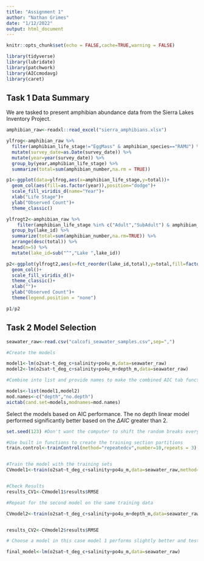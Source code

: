 ```yaml
---
title: "Assignment 1"
author: "Nathan Grimes"
date: "1/12/2022"
output: html_document
---
```


```r
knitr::opts_chunk$set(echo = FALSE,cache=TRUE,warning = FALSE)

library(tidyverse)
library(lubridate)
library(patchwork)
library(AICcmodavg)
library(caret)
```

## Task 1 Data Summary

We are tasked to present amphibian abundance data from the Sierra Lakes Inventory Project.



```r
amphibian_raw<-readxl::read_excel("sierra_amphibians.xlsx")
```

```r
ylfrog<-amphibian_raw %>% 
  filter(amphibian_life_stage!="EggMass" & amphibian_species=="RAMU") %>% 
  mutate(survey_date=as.Date(survey_date)) %>% 
  mutate(year=year(survey_date)) %>% 
  group_by(year,amphibian_life_stage) %>% 
  summarize(total=sum(amphibian_number,na.rm = TRUE))

p1<-ggplot(data=ylfrog,aes(x=amphibian_life_stage,y=total))+
  geom_col(aes(fill=as.factor(year)),position="dodge")+
  scale_fill_viridis_d(name="Year")+
  xlab("Life Stage")+
  ylab("Observed Count")+
  theme_classic()

```




```r
ylfrogt2<-amphibian_raw %>% 
    filter(amphibian_life_stage %in% c("Adult","SubAdult") & amphibian_species=="RAMU") %>% 
  group_by(lake_id) %>% 
  summarize(total=sum(amphibian_number,na.rm=TRUE)) %>% 
  arrange(desc(total)) %>% 
  head(n=5) %>% 
  mutate(lake_id=sub("^","Lake ",lake_id))

p2<-ggplot(ylfrogt2,aes(x=fct_reorder(lake_id,total),y=total,fill=factor(lake_id)))+
  geom_col()+
  scale_fill_viridis_d()+
  theme_classic()+
  xlab("")+
  ylab("Observed Count")+
  theme(legend.position = "none")
```

```r
p1/p2
```

## Task 2 Model Selection

```r

seawater_raw<-read.csv("calcofi_seawater_samples.csv",sep=",")

#Create the models

model1<-lm(o2sat~t_deg_c+salinity+po4u_m,data=seawater_raw)
model2<-lm(o2sat~t_deg_c+salinity+po4u_m+depth_m,data=seawater_raw)

#Combine into list and provide names to make the combined AIC tab function work smoother

models<-list(model1,model2)
mod.names<-c("depth","no.depth")
aictab(cand.set=models,modnames=mod.names)
```
Select the models based on AIC performance. The no depth linear model performed significantly better based on the $\Delta AIC$ greater than 2. 

```r
set.seed(123) #Don't want the computer to shift the random breaks everytime we knit

#Use built in functions to create the training section partitions
train.control<-trainControl(method="repeatedcv",number=10,repeats = 3)


#Train the model with the training sets
CVmodel1<-train(o2sat~t_deg_c+salinity+po4u_m,data=seawater_raw,method="lm",trControl=train.control)


#Check Results
results_CV1<-CVmodel1$results$RMSE

#Repeat for the second model on the same training data

CVmodel2<-train(o2sat~t_deg_c+salinity+po4u_m+depth_m,data=seawater_raw,method="lm",trControl=train.control)


results_CV2<-CVmodel2$results$RMSE

# Choose a model in this case model 1 performs slightly better and test on the whole dataset

final_model<-lm(o2sat~t_deg_c+salinity+po4u_m,data=seawater_raw)
```

